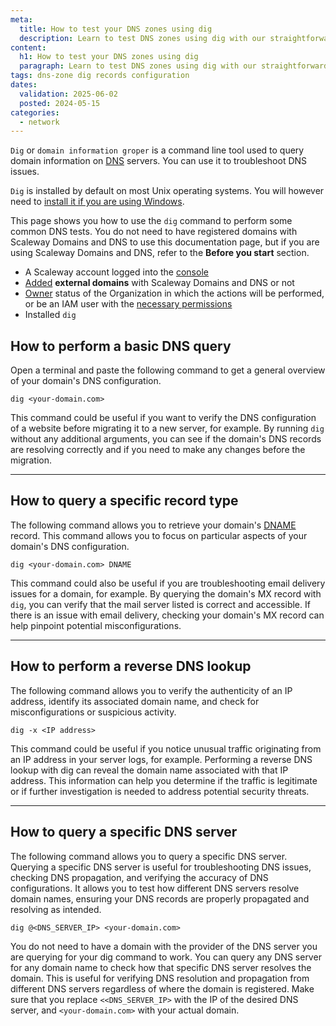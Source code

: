 ```yaml
---
meta:
  title: How to test your DNS zones using dig
  description: Learn to test DNS zones using dig with our straightforward guide. Whether troubleshooting DNS issues or verifying configurations, this tutorial covers everything you need to know to leverage dig effectively.
content:
  h1: How to test your DNS zones using dig
  paragraph: Learn to test DNS zones using dig with our straightforward guide. Whether troubleshooting DNS issues or verifying configurations, this tutorial covers everything you need to know to leverage dig effectively.
tags: dns-zone dig records configuration
dates:
  validation: 2025-06-02
  posted: 2024-05-15
categories:
  - network
---
```



`Dig` or `domain information groper` is a command line tool used to query domain information on [DNS](/domains-and-dns/concepts/#dns) servers. You can use it to troubleshoot DNS issues.

`Dig` is installed by default on most Unix operating systems. You will however need to [install it if you are using Windows](https://www.isc.org/download/).

This page shows you how to use the `dig` command to perform some common DNS tests. You do not need to have registered domains with Scaleway Domains and DNS to use this documentation page, but if you are using Scaleway Domains and DNS, refer to the **Before you start** section.

<Requirements />

  - A Scaleway account logged into the [console](https://console.scaleway.com)
  - [Added](/domains-and-dns/how-to/add-external-domain/) **external domains** with Scaleway Domains and DNS or not
  - [Owner](/iam/concepts/#owner) status of the Organization in which the actions will be performed, or be an IAM user with the [necessary permissions](/iam/concepts/#permission)
  - Installed `dig`


## How to perform a basic DNS query


Open a terminal and paste the following command to get a general overview of your domain's DNS configuration.

```
dig <your-domain.com>
```

This command could be useful if you want to verify the DNS configuration of a website before migrating it to a new server, for example. By running `dig` without any additional arguments, you can see if the domain's DNS records are resolving correctly and if you need to make any changes before the migration.


---

## How to query a specific record type


The following command allows you to retrieve your domain's [DNAME](/domains-and-dns/reference-content/understanding-dns-records/#dname-record) record. This command allows you to focus on particular aspects of your domain's DNS configuration.

```
dig <your-domain.com> DNAME
```

This command could also be useful if you are troubleshooting email delivery issues for a domain, for example. By querying the domain's MX record with `dig`, you can verify that the mail server listed is correct and accessible. If there is an issue with email delivery, checking your domain's MX record can help pinpoint potential misconfigurations.


---

## How to perform a reverse DNS lookup

The following command allows you to verify the authenticity of an IP address, identify its associated domain name, and check for misconfigurations or suspicious activity.

```
dig -x <IP address>
```

This command could be useful if you notice unusual traffic originating from an IP address in your server logs, for example. Performing a reverse DNS lookup with dig can reveal the domain name associated with that IP address. This information can help you determine if the traffic is legitimate or if further investigation is needed to address potential security threats.


---

## How to query a specific DNS server

The following command allows you to query a specific DNS server. Querying a specific DNS server is useful for troubleshooting DNS issues, checking DNS propagation, and verifying the accuracy of DNS configurations. It allows you to test how different DNS servers resolve domain names, ensuring your DNS records are properly propagated and resolving as intended.

```
dig @<DNS_SERVER_IP> <your-domain.com>
```

You do not need to have a domain with the provider of the DNS server you are querying for your dig command to work. You can query any DNS server for any domain name to check how that specific DNS server resolves the domain. This is useful for verifying DNS resolution and propagation from different DNS servers regardless of where the domain is registered.
Make sure that you replace `<<DNS_SERVER_IP>` with the IP of the desired DNS server, and `<your-domain.com>` with your actual domain.